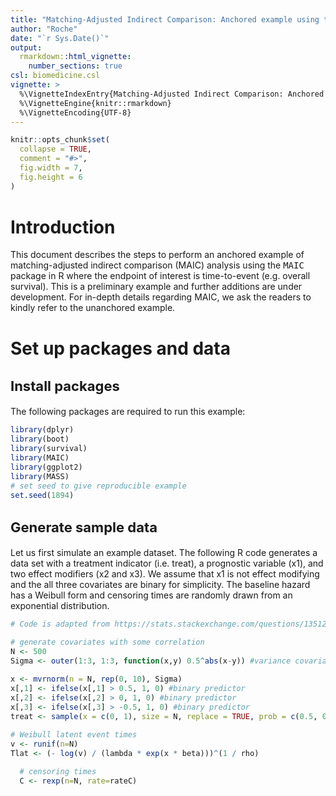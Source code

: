```yaml
---
title: "Matching-Adjusted Indirect Comparison: Anchored example using the <tt>MAIC</tt> package"
author: "Roche"
date: "`r Sys.Date()`"
output: 
  rmarkdown::html_vignette:
    number_sections: true
csl: biomedicine.csl
vignette: >
  %\VignetteIndexEntry{Matching-Adjusted Indirect Comparison: Anchored example using the <tt>MAIC</tt> package}
  %\VignetteEngine{knitr::rmarkdown}
  %\VignetteEncoding{UTF-8}
---
```



<style type="text/css">

body{ /* Normal  */
      font-size: 14px;
  }
td {  /* Table  */
  font-size: 10px;
}
h1.title {
  font-size: 38px;
}
h1 { /* Header 1 */
  font-size: 28px;
  }
h2 { /* Header 2 */
    font-size: 22px;
}
h3 { /* Header 3 */
  font-size: 18px;
}
code.r{ /* Code block */
    font-size: 12px;
}
pre { /* Code block - determines code spacing between lines */
    font-size: 14px;
}
</style>

```r
knitr::opts_chunk$set(
  collapse = TRUE,
  comment = "#>",
  fig.width = 7,
  fig.height = 6
)
```

# Introduction

This document describes the steps to perform an anchored example of matching-adjusted indirect comparison (MAIC) analysis using the <tt>MAIC</tt> package in R where the endpoint of interest is time-to-event (e.g. overall survival). This is a preliminary example and further additions are under development. For in-depth details regarding MAIC, we ask the readers to kindly refer to the unanchored example.

# Set up packages and data

## Install packages

The following packages are required to run this example:

```r
library(dplyr)
library(boot)
library(survival)
library(MAIC)
library(ggplot2)
library(MASS)
# set seed to give reproducible example
set.seed(1894)
```

## Generate sample data

Let us first simulate an example dataset. The following R code generates a data set with a treatment indicator (i.e. treat), a prognostic variable (x1), and two effect modifiers (x2 and x3). We assume that x1 is not effect modifying and the all three covariates are binary for simplicity. The baseline hazard has a Weibull form and censoring times are randomly drawn from an exponential distribution.

```r
# Code is adapted from https://stats.stackexchange.com/questions/135124/how-to-create-a-toy-survival-time-to-event-data-with-right-censoring

# generate covariates with some correlation
N <- 500
Sigma <- outer(1:3, 1:3, function(x,y) 0.5^abs(x-y)) #variance covariance matrix for covariates

x <- mvrnorm(n = N, rep(0, 10), Sigma)
x[,1] <- ifelse(x[,1] > 0.5, 1, 0) #binary predictor
x[,2] <- ifelse(x[,2] > 0, 1, 0) #binary predictor
x[,3] <- ifelse(x[,3] > -0.5, 1, 0) #binary predictor
treat <- sample(x = c(0, 1), size = N, replace = TRUE, prob = c(0.5, 0.5))

# Weibull latent event times
v <- runif(n=N)
Tlat <- (- log(v) / (lambda * exp(x * beta)))^(1 / rho)

  # censoring times
  C <- rexp(n=N, rate=rateC)

```



